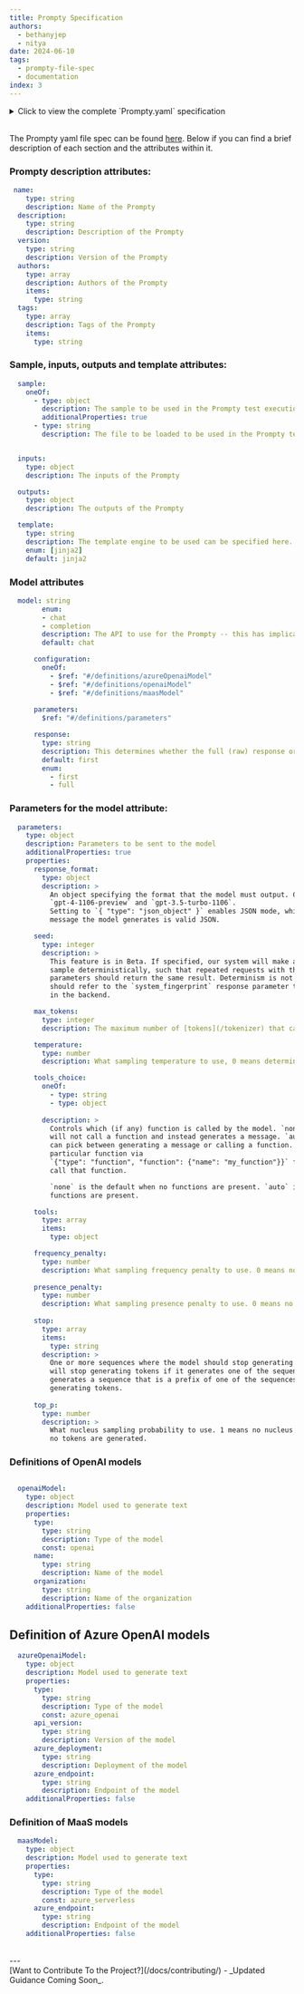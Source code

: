 ```yaml
---
title: Prompty Specification
authors:
  - bethanyjep
  - nitya
date: 2024-06-10
tags:
  - prompty-file-spec
  - documentation
index: 3
---
```


<details>
<summary> Click to view the complete `Prompty.yaml` specification </summary>

```yaml
# This schema represents the specification file for the prompty
# _frontmatter_, not the content section.

$schema: http://json-schema.org/draft-07/schema#  
$id: http://azureml/sdk-2-0/Prompty.yaml  
title: Prompty front matter schema specification  
description: A specification that describes how to provision a new prompty using definition frontmatter.

type: object 
properties:
  $schema:
    type: string
  # metadata section
  model:
    type: object
    additionalProperties: false
    properties:
      api:
        type: string
        enum: 
        - chat
        - completion
        description: The API to use for the prompty -- this has implications on how the template is processed and how the model is called.
        default: chat

      configuration:
        oneOf:
          - $ref: "#/definitions/azureOpenaiModel"
          - $ref: "#/definitions/openaiModel"
          - $ref: "#/definitions/maasModel"
  
      parameters:
        $ref: "#/definitions/parameters"

      response: 
        type: string
        description: This determines whether the full (raw) response or just the first response in the choice array is returned.
        default: first 
        enum:
          - first
          - full


  name:
    type: string
    description: Name of the prompty
  description:
    type: string
    description: Description of the prompty
  version:
    type: string
    description: Version of the prompty
  authors:
    type: array
    description: Authors of the prompty
    items:
      type: string
  tags:
    type: array
    description: Tags of the prompty
    items:
      type: string

  # not yet supported -- might add later
  # base:
  #   type: string
  #   description: The base prompty to use as a starting point

  sample: 
    oneOf:
      - type: object
        description: The sample to be used in the prompty test execution
        additionalProperties: true
      - type: string
        description: The file to be loaded to be used in the prompty test execution

  # the user can provide a single sample in a file or specify the data inline
  # sample:
  #   messages: 
  #     - role: user
  #       content: where is the nearest coffee shop?
  #     - role: system
  #       content: I'm sorry, I don't know that. Would you like me to look it up for you?
  # or point to a file
  # sample: sample.json
  # also the user can specify the data on the command line
  # pf flow test --flow p.prompty --input my_sample.json
  # if the user runs this command, the sample from the prompty will be used
  # pf flow test --flow p.prompty   
    
  inputs:
    type: object
    description: The inputs to the prompty

  outputs:
    type: object
    description: The outputs of the prompty

  # currently not supported -- might not be needed
  # init_signature:
  #   type: object
  #   description: The signature of the init function

  template:
    type: string
    description: The template engine to be used can be specified here. This is optional.
    enum: [jinja2]
    default: jinja2



additionalProperties: false

definitions:
  # vanilla openai models
  openaiModel:
    type: object
    description: Model used to generate text
    properties:
      type:
        type: string
        description: Type of the model
        const: openai
      name:
        type: string
        description: Name of the model
      organization:
        type: string
        description: Name of the organization
    additionalProperties: false

  # azure openai models
  azureOpenaiModel:
    type: object
    description: Model used to generate text
    properties:
      type:
        type: string
        description: Type of the model
        const: azure_openai
      api_version:
        type: string
        description: Version of the model
      azure_deployment:
        type: string
        description: Deployment of the model
      azure_endpoint:
        type: string
        description: Endpoint of the model
    additionalProperties: false

  # for maas models
  maasModel:
    type: object
    description: Model used to generate text
    properties:
      type:
        type: string
        description: Type of the model
        const: azure_serverless
      azure_endpoint:
        type: string
        description: Endpoint of the model
    additionalProperties: false

  # parameters for the model -- for now these are not per model but the same for all models
  parameters:
    type: object
    description: Parameters to be sent to the model 
    additionalProperties: true
    properties: 
      response_format: 
        type: object
        description: >
          An object specifying the format that the model must output. Compatible with
          `gpt-4-1106-preview` and `gpt-3.5-turbo-1106`.
          Setting to `{ "type": "json_object" }` enables JSON mode, which guarantees the
          message the model generates is valid JSON.

      seed:
        type: integer
        description: > 
          This feature is in Beta. If specified, our system will make a best effort to
          sample deterministically, such that repeated requests with the same `seed` and
          parameters should return the same result. Determinism is not guaranteed, and you
          should refer to the `system_fingerprint` response parameter to monitor changes
          in the backend.

      max_tokens:
        type: integer
        description: The maximum number of [tokens](/tokenizer) that can be generated in the chat completion.

      temperature:
        type: number
        description: What sampling temperature to use, 0 means deterministic.

      tools_choice:
        oneOf:
          - type: string
          - type: object
        
        description: > 
          Controls which (if any) function is called by the model. `none` means the model
          will not call a function and instead generates a message. `auto` means the model
          can pick between generating a message or calling a function. Specifying a
          particular function via
          `{"type": "function", "function": {"name": "my_function"}}` forces the model to
          call that function.

          `none` is the default when no functions are present. `auto` is the default if
          functions are present.

      tools:
        type: array
        items:
          type: object

      frequency_penalty:
        type: number
        description: What sampling frequency penalty to use. 0 means no penalty.
      
      presence_penalty:
        type: number
        description: What sampling presence penalty to use. 0 means no penalty.
      
      stop:
        type: array
        items:
          type: string
        description: > 
          One or more sequences where the model should stop generating tokens. The model
          will stop generating tokens if it generates one of the sequences. If the model
          generates a sequence that is a prefix of one of the sequences, it will continue
          generating tokens.
      
      top_p:
        type: number
        description: > 
          What nucleus sampling probability to use. 1 means no nucleus sampling. 0 means
          no tokens are generated.

```

</details>
<br/>


The Prompty yaml file spec can be found [here](https://github.com/microsoft/prompty/blob/main/Prompty.yaml). Below if you can find a brief description of each section and the attributes within it.

### Prompty description attributes:
```yaml
 name:
    type: string
    description: Name of the Prompty
  description:
    type: string
    description: Description of the Prompty
  version:
    type: string
    description: Version of the Prompty
  authors:
    type: array
    description: Authors of the Prompty
    items:
      type: string
  tags:
    type: array
    description: Tags of the Prompty
    items:
      type: string
```
### Sample, inputs, outputs and template attributes:
```yaml
  sample: 
    oneOf:
      - type: object
        description: The sample to be used in the Prompty test execution
        additionalProperties: true
      - type: string
        description: The file to be loaded to be used in the Prompty test execution


  inputs:
    type: object
    description: The inputs of the Prompty

  outputs:
    type: object
    description: The outputs of the Prompty

  template:
    type: string
    description: The template engine to be used can be specified here. This is optional.
    enum: [jinja2]
    default: jinja2

```
### Model attributes

```yaml
  model: string
        enum: 
        - chat
        - completion
        description: The API to use for the Prompty -- this has implications on how the template is processed and how the model is called.
        default: chat

      configuration:
        oneOf:
          - $ref: "#/definitions/azureOpenaiModel"
          - $ref: "#/definitions/openaiModel"
          - $ref: "#/definitions/maasModel"
  
      parameters:
        $ref: "#/definitions/parameters"

      response: 
        type: string
        description: This determines whether the full (raw) response or just the first response in the choice array is returned.
        default: first 
        enum:
          - first
          - full

```
###  Parameters for the model attribute:
```yaml
  parameters:
    type: object
    description: Parameters to be sent to the model 
    additionalProperties: true
    properties: 
      response_format: 
        type: object
        description: >
          An object specifying the format that the model must output. Compatible with
          `gpt-4-1106-preview` and `gpt-3.5-turbo-1106`.
          Setting to `{ "type": "json_object" }` enables JSON mode, which guarantees the
          message the model generates is valid JSON.

      seed:
        type: integer
        description: > 
          This feature is in Beta. If specified, our system will make a best effort to
          sample deterministically, such that repeated requests with the same `seed` and
          parameters should return the same result. Determinism is not guaranteed, and you
          should refer to the `system_fingerprint` response parameter to monitor changes
          in the backend.

      max_tokens:
        type: integer
        description: The maximum number of [tokens](/tokenizer) that can be generated in the chat completion.

      temperature:
        type: number
        description: What sampling temperature to use, 0 means deterministic.

      tools_choice:
        oneOf:
          - type: string
          - type: object
        
        description: > 
          Controls which (if any) function is called by the model. `none` means the model
          will not call a function and instead generates a message. `auto` means the model
          can pick between generating a message or calling a function. Specifying a
          particular function via
          `{"type": "function", "function": {"name": "my_function"}}` forces the model to
          call that function.

          `none` is the default when no functions are present. `auto` is the default if
          functions are present.

      tools:
        type: array
        items:
          type: object

      frequency_penalty:
        type: number
        description: What sampling frequency penalty to use. 0 means no penalty.
      
      presence_penalty:
        type: number
        description: What sampling presence penalty to use. 0 means no penalty.
      
      stop:
        type: array
        items:
          type: string
        description: > 
          One or more sequences where the model should stop generating tokens. The model
          will stop generating tokens if it generates one of the sequences. If the model
          generates a sequence that is a prefix of one of the sequences, it will continue
          generating tokens.
      
      top_p:
        type: number
        description: > 
          What nucleus sampling probability to use. 1 means no nucleus sampling. 0 means
          no tokens are generated.
```
### Definitions of OpenAI models

```yaml

  openaiModel:
    type: object
    description: Model used to generate text
    properties:
      type:
        type: string
        description: Type of the model
        const: openai
      name:
        type: string
        description: Name of the model
      organization:
        type: string
        description: Name of the organization
    additionalProperties: false
```

## Definition of Azure OpenAI models

```yaml
  azureOpenaiModel:
    type: object
    description: Model used to generate text
    properties:
      type:
        type: string
        description: Type of the model
        const: azure_openai
      api_version:
        type: string
        description: Version of the model
      azure_deployment:
        type: string
        description: Deployment of the model
      azure_endpoint:
        type: string
        description: Endpoint of the model
    additionalProperties: false
```
### Definition of MaaS models

```yaml
  maasModel:
    type: object
    description: Model used to generate text
    properties:
      type:
        type: string
        description: Type of the model
        const: azure_serverless
      azure_endpoint:
        type: string
        description: Endpoint of the model
    additionalProperties: false
```

<br/>
---
<br/>
[Want to Contribute To the Project?](/docs/contributing/) - _Updated Guidance Coming Soon_.
